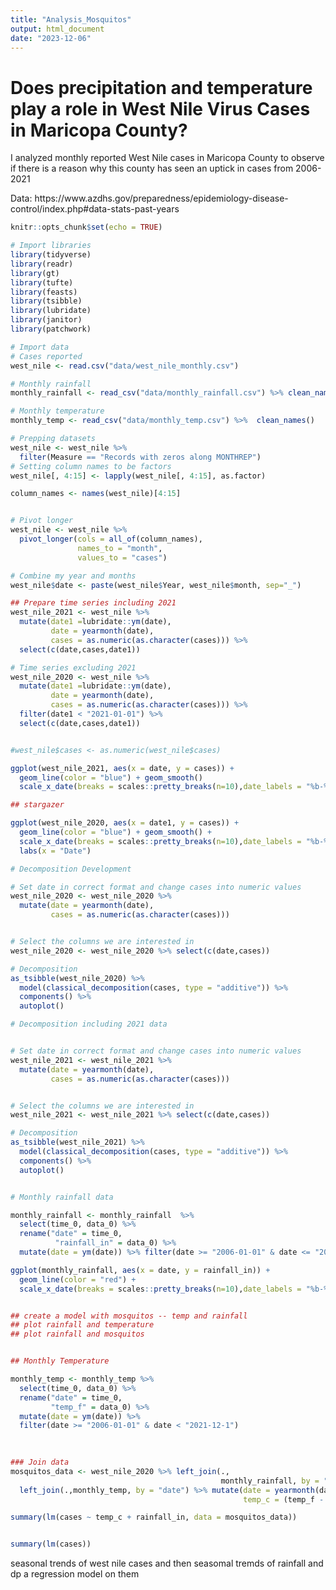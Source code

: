 ```yaml
---
title: "Analysis_Mosquitos"
output: html_document
date: "2023-12-06"
---
```

# Does precipitation and temperature play a role in West Nile Virus Cases in Maricopa County?
I analyzed monthly reported West Nile cases in Maricopa County to observe if there
is a reason why this county has seen an uptick in cases from 2006-2021

Data: https://www.azdhs.gov/preparedness/epidemiology-disease-control/index.php#data-stats-past-years 





```r
knitr::opts_chunk$set(echo = TRUE)

# Import libraries
library(tidyverse)
library(readr)
library(gt)
library(tufte)
library(feasts)
library(tsibble)
library(lubridate)
library(janitor)
library(patchwork)
```


```r
# Import data
# Cases reported
west_nile <- read.csv("data/west_nile_monthly.csv")

# Monthly rainfall
monthly_rainfall <- read_csv("data/monthly_rainfall.csv") %>% clean_names()

# Monthly temperature
monthly_temp <- read_csv("data/monthly_temp.csv") %>%  clean_names()
```


```r
# Prepping datasets
west_nile <- west_nile %>% 
  filter(Measure == "Records with zeros along MONTHREP")
# Setting column names to be factors
west_nile[, 4:15] <- lapply(west_nile[, 4:15], as.factor)

column_names <- names(west_nile)[4:15]


# Pivot longer
west_nile <- west_nile %>%
  pivot_longer(cols = all_of(column_names),
               names_to = "month",
               values_to = "cases")

# Combine my year and months
west_nile$date <- paste(west_nile$Year, west_nile$month, sep="_")

## Prepare time series including 2021 
west_nile_2021 <- west_nile %>% 
  mutate(date1 =lubridate::ym(date),
         date = yearmonth(date),
         cases = as.numeric(as.character(cases))) %>% 
  select(c(date,cases,date1))

# Time series excluding 2021
west_nile_2020 <- west_nile %>% 
  mutate(date1 =lubridate::ym(date),
         date = yearmonth(date),
         cases = as.numeric(as.character(cases))) %>% 
  filter(date1 < "2021-01-01") %>% 
  select(c(date,cases,date1))


#west_nile$cases <- as.numeric(west_nile$cases)

ggplot(west_nile_2021, aes(x = date, y = cases)) +
  geom_line(color = "blue") + geom_smooth() 
  scale_x_date(breaks = scales::pretty_breaks(n=10),date_labels = "%b-%Y") 

## stargazer

ggplot(west_nile_2020, aes(x = date1, y = cases)) +
  geom_line(color = "blue") + geom_smooth() +
  scale_x_date(breaks = scales::pretty_breaks(n=10),date_labels = "%b-%Y") +
  labs(x = "Date")

```

```r
# Decomposition Development

# Set date in correct format and change cases into numeric values
west_nile_2020 <- west_nile_2020 %>% 
  mutate(date = yearmonth(date),
         cases = as.numeric(as.character(cases))) 


# Select the columns we are interested in
west_nile_2020 <- west_nile_2020 %>% select(c(date,cases)) 

# Decomposition 
as_tsibble(west_nile_2020) %>% 
  model(classical_decomposition(cases, type = "additive")) %>%
  components() %>%
  autoplot() 

```

```r
# Decomposition including 2021 data 


# Set date in correct format and change cases into numeric values
west_nile_2021 <- west_nile_2021 %>% 
  mutate(date = yearmonth(date),
         cases = as.numeric(as.character(cases))) 


# Select the columns we are interested in
west_nile_2021 <- west_nile_2021 %>% select(c(date,cases)) 

# Decomposition 
as_tsibble(west_nile_2021) %>% 
  model(classical_decomposition(cases, type = "additive")) %>%
  components() %>%
  autoplot() 



```



```r
# Monthly rainfall data

monthly_rainfall <- monthly_rainfall  %>% 
  select(time_0, data_0) %>% 
  rename("date" = time_0,
          "rainfall_in" = data_0) %>% 
  mutate(date = ym(date)) %>% filter(date >= "2006-01-01" & date <= "2021-12-1")

ggplot(monthly_rainfall, aes(x = date, y = rainfall_in)) +
  geom_line(color = "red") +
  scale_x_date(breaks = scales::pretty_breaks(n=10),date_labels = "%b-%Y")


## create a model with mosquitos -- temp and rainfall
## plot rainfall and temperature 
## plot rainfall and mosquitos



```

```r
## Monthly Temperature

monthly_temp <- monthly_temp %>% 
  select(time_0, data_0) %>% 
  rename("date" = time_0,
         "temp_f" = data_0) %>% 
  mutate(date = ym(date)) %>% 
  filter(date >= "2006-01-01" & date < "2021-12-1")
  
  
```


```r
### Join data
mosquitos_data <- west_nile_2020 %>% left_join(.,
                                               monthly_rainfall, by = "date") %>%
  left_join(.,monthly_temp, by = "date") %>% mutate(date = yearmonth(date),
                                                    temp_c = (temp_f - 32)*5/9) 

```

```r
summary(lm(cases ~ temp_c + rainfall_in, data = mosquitos_data))


summary(lm(cases))
```


seasonal trends of west nile cases and then seasomal tremds of rainfall and dp a regression model on them

